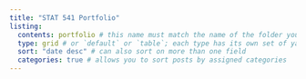 ```yaml
---
title: "STAT 541 Portfolio"
listing: 
  contents: portfolio # this name must match the name of the folder you created in step #1; here, all Quarto docs in the `posts` directory will be included on your listing page
  type: grid # or `default` or `table`; each type has its own set of yaml options to include
  sort: "date desc" # can also sort on more than one field
  categories: true # allows you to sort posts by assigned categories 
---
```

